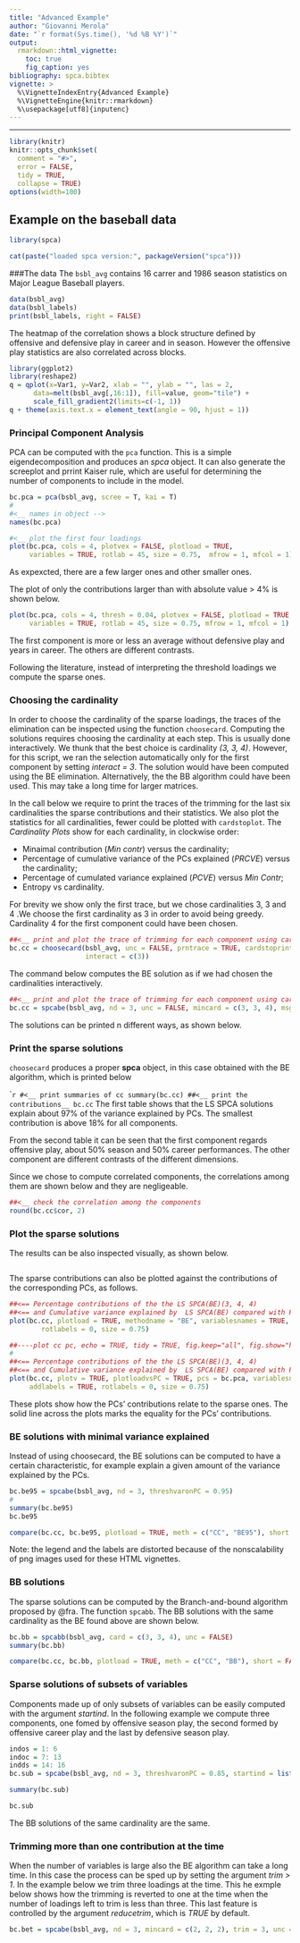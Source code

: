 ---
title: "Advanced Example"
author: "Giovanni Merola"
date: "`r format(Sys.time(), '%d %B %Y')`"
output:
  rmarkdown::html_vignette:
    toc: true
    fig_caption: yes    
bibliography: spca.bibtex    
vignette: >  
  %\VignetteIndexEntry{Advanced Example}
  %\VignetteEngine{knitr::rmarkdown}
  %\usepackage[utf8]{inputenc}
---

******

```{r, echo = FALSE, message = FALSE}
library(knitr)
knitr::opts_chunk$set(
  comment = "#>",
  error = FALSE,
  tidy = TRUE,
  collapse = TRUE)
options(width=100)
```
<!-- read_chunk('Chunks_baseball_1986_avgs.R') -->
## Example on the baseball data
 
```{r ldspca, echo=TRUE, eval=TRUE}
library(spca)
```

```{r vrsn, echo=FALSE, eval=TRUE, comment=""}
cat(paste("loaded spca version:", packageVersion("spca")))
```

###The data
The `bsbl_avg` contains 16 carrer and 1986 season statistics on Major League Baseball players.
```{r data}
data(bsbl_avg)
data(bsbl_labels)
print(bsbl_labels, right = FALSE)
```

The heatmap of the correlation shows a block structure defined by offensive and defensive play in career and in season. However the offensive play statistics are also correlated  across blocks.

```{r heatmap, fig.width = 6, fig.height = 4}
library(ggplot2)
library(reshape2)
q = qplot(x=Var1, y=Var2, xlab = "", ylab = "", las = 2,
      data=melt(bsbl_avg[,16:1]), fill=value, geom="tile") +
      scale_fill_gradient2(limits=c(-1, 1))
q + theme(axis.text.x = element_text(angle = 90, hjust = 1))
  ```

###  Principal Component Analysis
PCA can be computed with the `pca` function. This is a simple eigendecomposition and produces an *spca* object. It can also generate the screeplot and prrint Kaiser rule, which are useful for determining the number of components to include in the model.
```{r pca, cache = FALSE, fig.show='hold'}
bc.pca = pca(bsbl_avg, scree = T, kai = T)
#
#<__ names in object -->
names(bc.pca)
```

```{r plotpca, fig.show = "hold"}
#<__ plot the first four loadings
plot(bc.pca, cols = 4, plotvex = FALSE, plotload = TRUE, 
     variables = TRUE, rotlab = 45, size = 0.75,  mfrow = 1, mfcol = 1)
```

As expexcted, there are a few larger ones and other smaller ones. 

The plot of only the contributions larger than with absolute value > 4% is shown below.
```{r pcatrimmout, fig.show = "hold"}
plot(bc.pca, cols = 4, thresh = 0.04, plotvex = FALSE, plotload = TRUE, 
     variables = TRUE, rotlab = 45, size = 0.75, mfrow = 1, mfcol = 1)
```

The first component is more or less an average without defensive play and years in career.\cr 
The others are different contrasts.

Following the literature, instead of interpreting the threshold loadings we compute the sparse ones.

###  Choosing the cardinality

In order to choose the cardinality of the sparse loadings, the traces of the elimination can be inspected using the function `choosecard`. Computing the solutions requires choosing the cardinality at each step. This is usually done interactively. We thunk that the best choice is cardinality *(3, 3, 4)*. However, for this script, we ran the selection automatically only for the first component by setting *interact = 3*.  The solution would have been computed using the BE elimination. Alternatively, the the BB algorithm could have been used. This may take a long time for larger matrices.

In the call below we require to print the traces of the trimming for the last six cardinalities the sparse contributions and their statistics. We also plot the statistics for all cardinalities, fewer could be plotted with `cardstoplot`. The *Cardinality Plots* show for each cardinality, in clockwise order: 

* Minaimal contribution (*Min contr*) versus the cardinality;
* Percentage of cumulative variance of the PCs explained (*PRCVE*) versus the cardinality;
* Percentage of cumulated variance explained (*PCVE*) versus *Min Contr*;
* Entropy vs cardinality.

For brevity we show only the first trace, but we chose cardinalities 3, 3 and 4 .We choose the first cardinality as 3 in order to avoid being greedy. Cardinality 4 for the first component could have been chosen.

```{r choosecard, echo = TRUE, tidy = FALSE, fig.show='hold'}
##<__ print and plot the trace of trimming for each component using card 3, 3 and 4 
bc.cc = choosecard(bsbl_avg, unc = FALSE, prntrace = TRUE, cardstoprint = 6, mfrow = 1, mfcol = 1, 
                   interact = c(3))
```

The command below computes the BE solution as if we had chosen the cardinalities interactively.
```{r docc, echo = TRUE, tidy = TRUE}
##<__ print and plot the trace of trimming for each component using card 3, 3 and 4 
bc.cc = spcabe(bsbl_avg, nd = 3, unc = FALSE, mincard = c(3, 3, 4), msg = FALSE)
```

The solutions can be printed n different ways, as shown below.

### Print the sparse solutions
`choosecard` produces a proper **spca** object, in this case obtained with the BE algorithm, which is 
printed below

````{r lookcc}
#<__ print summaries of cc
summary(bc.cc)
##<__ print the contributions__
bc.cc
```
The first table shows that the LS SPCA solutions explain about 97% of the variance explained by PCs. The smallest contribution is above 18% for all components.

From the second table it can be seen that the first component regards offensive play, about 50% season and 50% career performances. The other component are different contrasts of the different dimensions.

Since we chose to compute correlated components, the correlations among them are shown below and they are negligeable.
```{r checkcorcc}

##<__ check the correlation among the components
round(bc.cc$cor, 2)
```
### Plot the sparse solutions

The results can be also inspected visually, as shown below. 

```{r plotcc}
```
The sparse contributions can also be plotted against the contributions of the corresponding PCs, as follows.
```{r plotccpc, echo = TRUE, tidy = TRUE, fig.keep="all", show="hold"}
##<== Percentage contributions of the the LS SPCA(BE)(3, 4, 4)  
##<== and Cumulative variance explained by  LS SPCA(BE) compared with PCA
plot(bc.cc, plotload = TRUE, methodname = "BE", variablesnames = TRUE, addlabels = TRUE,
        rotlabels = 0, size = 0.75)

##----plot cc pc, echo = TRUE, tidy = TRUE, fig.keep="all", fig.show="hold", fig.cap = "Sparse vs PC contr.", fig.align="center")----
#
##<== Percentage contributions of the the LS SPCA(BE)(3, 4, 4)  
##<== and Cumulative variance explained by  LS SPCA(BE) compared with PCA
plot(bc.cc, plotv = TRUE, plotloadvsPC = TRUE, pcs = bc.pca, variablesnames = TRUE, 
     addlabels = TRUE, rotlabels = 0, size = 0.75)
```
These plots show how the PCs' contributions relate to the sparse ones. The solid line across the plots marks the equality for the PCs' contributions.

### BE solutions with minimal variance explained

Instead of using choosecard, the BE solutions can be computed to have a certain characteristic, for example explain a given amount of the variance explained by the PCs.

```{r bbvpv, fig.show = 'hold'}
bc.be95 = spcabe(bsbl_avg, nd = 3, threshvaronPC = 0.95)
#
summary(bc.be95)
bc.be95

compare(bc.cc, bc.be95, plotload = TRUE, meth = c("CC", "BE95"), short = FALSE )
```
Note: the legend and the labels are distorted because of the nonscalability of png images used for these HTML vignettes.

### BB solutions
The sparse solutions can be computed by the Branch-and-bound algorithm proposed by @fra. The function `spcabb`. The BB solutions with the same cardinality as the BE found above are shown below.
```{r bb}
bc.bb = spcabb(bsbl_avg, card = c(3, 3, 4), unc = FALSE)
summary(bc.bb)

compare(bc.cc, bc.bb, plotload = TRUE, meth = c("CC", "BB"), short = FALSE )
```

### Sparse solutions of subsets of variables
Components made up of only subsets of variables can be easily computed with the argument *startind*. In the following example we compute three components, one fomed by offensive season play, the second formed by offensive career play and the last by defensive season play.
```{r subind, echo = TRUE, tidy = TRUE }
indos = 1: 6
indoc = 7: 13
indds = 14: 16
bc.sub = spcabe(bsbl_avg, nd = 3, threshvaronPC = 0.85, startind = list(indoc, indos, indds), unc = FALSE)

summary(bc.sub)

bc.sub
```
The BB solutions of the same cardinality are the same.

### Trimming more than one contribution at the time
When the number of variables is large also the BE algorithm can take a long time. In this case the process can be sped up by setting the argument *trim > 1*. In the example below we trim three loadings at the time. This he exmple below shows how the trimming is reverted to one at the time when the number of loadings left to trim is less than three. This last feature is controlled by the argument *reducetrim*, which is *TRUE* by default.

```{r redtrim}
bc.bet = spcabe(bsbl_avg, nd = 3, mincard = c(2, 2, 2), trim = 3, unc = F)
```
